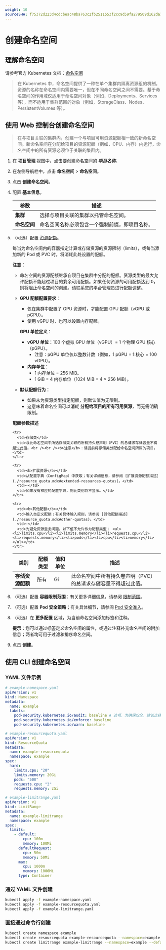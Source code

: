 ```yaml
---
weight: 10
sourceSHA: f75372d223d4cdcbeac48ba763c2fb2511553f2cc9d59fa279509d162da7464e
---
```


# 创建命名空间

## 理解命名空间

请参考官方 Kubernetes 文档：[命名空间](https://kubernetes.io/docs/reference/kubernetes-api/cluster-resources/namespace-v1/)

> 在 Kubernetes 中，命名空间提供了一种在单个集群内隔离资源组的机制。资源的名称在命名空间内需要唯一，但在不同命名空间之间不需要。基于命名空间的作用域仅适用于命名空间对象（例如，Deployments、Services 等），而不适用于集群范围的对象（例如，StorageClass、Nodes、PersistentVolumes 等）。

## 使用 Web 控制台创建命名空间

> 在与项目关联的集群内，创建一个与项目可用资源配额相一致的新命名空间。新命名空间在分配给项目的资源配额（例如，CPU、内存）内运行，命名空间中的所有资源必须位于关联的集群内。

1. 在 **项目管理** 视图中，点击要创建命名空间的 ***项目名称***。

2. 在左侧导航栏中，点击 **命名空间** > **命名空间**。

3. 点击 **创建命名空间**。

4. 配置 **基本信息**。

   | 参数         | 描述                                                                         |
   | ------------ | --------------------------------------------------------------------------- |
   | **集群**     | 选择与项目关联的集群以托管命名空间。                                         |
   | **命名空间** | 命名空间名称必须包含一个强制前缀，即项目名称。                               |

5. （可选）配置 [资源配额](./resource_quota.mdx)。

   每当为命名空间内的容器指定计算或存储资源的资源限制（limits），或每当添加新的 Pod 或 PVC 时，将消耗此处设置的配额。

   **注意**：

   - 命名空间的资源配额继承自项目在集群中分配的配额。资源类型的最大允许配额不能超过项目的剩余可用配额。如果任何资源的可用配额达到 0，则将阻止命名空间的创建。请联系您的平台管理员进行配额调整。

   - **GPU 配额配置要求**：

     - 仅在集群中配置了 GPU 资源时，才能配置 GPU 配额（vGPU 或 pGPU）。
     - 使用 vGPU 时，也可以设置内存配额。

     **GPU 单位定义**：

     - **vGPU 单位**：100 个虚拟 GPU 单位（vGPU）= 1 个物理 GPU 核心（pGPU）。
       - 注意：pGPU 单位仅以整数计数（例如，1 pGPU = 1 核心 = 100 vGPU）。
     - **内存单位**：
       - 1 内存单位 = 256 MiB。
       - 1 GiB = 4 内存单位（1024 MiB = 4 × 256 MiB）。

   - **默认配额行为**：
     - 如果未为资源类型指定配额，则默认值为无限制。
     - 这意味着命名空间可以消耗 **分配给项目的所有可用资源**，而无需明确限制。

   **配额参数描述**

   <table>
     <thead>
       <tr>
         <th>类别</th>
         <th>配额类型</th>
         <th>值和单位</th>
         <th>描述</th>
       </tr>
     </thead>

     <tbody>
       <tr>
         <td rowSpan={2}><b>存储资源配额</b></td>
         <td>所有</td>
         <td rowSpan={2}>Gi</td>
         <td>此命名空间中所有持久卷声明（PVC）的总请求存储容量不得超过此值。</td>
       </tr>

       <tr>
         <td>存储类</td>
         <td>与此命名空间中所选存储类关联的所有持久卷声明（PVC）的总请求存储容量不得超过此值。<br /><br /><b>注意</b>：请提前将存储类分配给命名空间所属的项目。</td>
       </tr>

       <tr>
         <td><b>扩展资源</b></td>
         <td>从配置字典（ConfigMap）中获取；有关详细信息，请参阅 [扩展资源配额描述](./resource_quota.mdx#extended-resources-quotas)。</td>
         <td>-</td>
         <td>如果没有相应的配置字典，则此类别将不显示。</td>
       </tr>

       <tr>
         <td><b>其他配额</b></td>
         <td>输入自定义配额；有关具体输入规则，请参阅 [其他配额描述](./resource_quota.mdx#other-quotas)。</td>
         <td>-</td>
         <td>为避免资源重复问题，以下值不允许作为配额类型： <ul><li>limits.cpu</li><li>limits.memory</li><li>requests.cpu</li><li>requests.memory</li><li>pods</li><li>cpu</li><li>memory</li></ul></td>
       </tr>
     </tbody>
   </table>

6. （可选）配置 **容器限制范围**；有关更多详细信息，请参阅 [限制范围](./limit_range.mdx)。

7. （可选）配置 **Pod 安全策略**；有关具体细节，请参阅 [Pod 安全准入](./security_policies.mdx)。

8. （可选）在 **更多配置** 区域，为当前命名空间添加标签和注释。

   **提示**：您可以通过标签定义命名空间的属性，或通过注释补充命名空间的附加信息；两者均可用于过滤和排序命名空间。

9. 点击 **创建**。

## 使用 CLI 创建命名空间

<a id="namespace-yaml" />

### YAML 文件示例

```yaml
# example-namespace.yaml
apiVersion: v1
kind: Namespace
metadata:
  name: example
  labels:
    pod-security.kubernetes.io/audit: baseline # 选项，为确保安全，建议选择基线或限制模式。
    pod-security.kubernetes.io/enforce: baseline 
    pod-security.kubernetes.io/warn: baseline

# example-resourcequota.yaml
apiVersion: v1
kind: ResourceQuota
metadata:
  name: example-resourcequota
  namespace: example
spec:
  hard:
    limits.cpu: "20"
    limits.memory: 20Gi
    pods: "500"
    requests.cpu: "2"
    requests.memory: 2Gi

# example-limitrange.yaml
apiVersion: v1
kind: LimitRange
metadata:
  name: example-limitrange
  namespace: example
spec:
  limits:
    - default:
        cpu: 100m
        memory: 100Mi
      defaultRequest:
        cpu: 50m
        memory: 50Mi
      max:
        cpu: 1000m
        memory: 1000Mi
      type: Container

```

### 通过 YAML 文件创建

```bash
kubectl apply -f example-namespace.yaml
kubectl apply -f example-resourcequota.yaml
kubectl apply -f example-limitrange.yaml
```

### 直接通过命令行创建

```bash
kubectl create namespace example
kubectl create resourcequota example-resourcequota --namespace=example --hard=limits.cpu=20,limits.memory=20Gi,pods=500 
kubectl create limitrange example-limitrange --namespace=example --default='cpu=100m,memory=100Mi' --default-request='cpu=50m,memory=50Mi' --max='cpu=1000m,memory=1000Mi'
```
